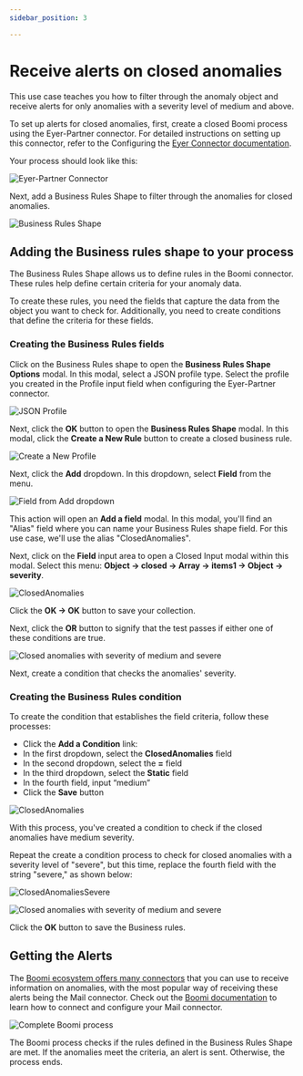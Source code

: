 ```yaml
---
sidebar_position: 3

---
```


# Receive alerts on closed anomalies
This use case teaches you how to filter through the anomaly object and receive alerts for only  anomalies with a severity level of medium and above.

To set up alerts for closed anomalies, first, create a closed Boomi process using the Eyer-Partner connector.  For detailed instructions on setting up this connector, refer to the Configuring the [Eyer Connector documentation](https://eyer-docs.netlify.app/docs/getting-started-with-eyer/configuring-the-eyer-connector).

Your process should look like this:

![Eyer-Partner Connector](../img/image29.png)

Next, add a Business Rules Shape to filter through the anomalies for closed anomalies.

![Business Rules Shape](../img/image30.png)

## Adding the Business rules shape to your process

The Business Rules Shape allows us to define rules in the Boomi connector. These rules help define certain criteria for your anomaly data.

To create these rules, you need the fields that capture the data from the object you want to check for. Additionally, you need to create conditions that define the criteria for these fields.

### Creating the Business Rules fields
Click on the Business Rules shape to open the **Business Rules Shape Options** modal. In this modal, select a JSON profile type. Select the profile you created in the Profile input field when configuring the Eyer-Partner connector.

![JSON Profile](../img/image31.png)

Next, click the **OK** button to open the **Business Rules Shape** modal. In this modal, click the **Create a New Rule** button to create a closed business rule.

![Create a New Profile](../img/image32.png)

Next, click the **Add** dropdown. In this dropdown, select **Field** from the menu. 


![Field from Add dropdown](../img/image14.png)


This action will open an **Add a field** modal. In this modal, you'll find an "Alias" field where you can name your Business Rules shape field. For this use case, we'll use the alias "ClosedAnomalies".

Next, click on the **Field** input area to open a Closed Input modal within this modal. Select this menu: **Object -> closed -> Array -> items1 -> Object -> severity**.


![ClosedAnomalies](../img/image12.jpg)


Click the **OK -> OK** button to save your collection.

Next, click the **OR** button to signify that the test passes if either one of these conditions are true. 


![Closed anomalies with severity of medium and severe](../img/image2.png)


Next, create a condition that checks the anomalies' severity.

### Creating the Business Rules condition
To create the condition that establishes the field criteria, follow these processes:

* Click the **Add a Condition** link:
* In the first dropdown, select the **ClosedAnomalies** field
* In the second dropdown, select the **=** field
* In the third dropdown, select the **Static** field
* In the fourth field, input “medium”
* Click the **Save** button


![ClosedAnomalies](../img/image25.png)


With this process, you've created a condition to check if the closed anomalies have medium severity. 

Repeat the create a condition process to check for closed anomalies with a severity level of "severe", but this time, replace the fourth field with the string "severe," as shown below:


![ClosedAnomaliesSevere](../img/image13.jpg)



![Closed anomalies with severity of medium and severe](../img/image1.jpg)

Click the **OK** button to save the Business rules.


## Getting the Alerts

The [Boomi ecosystem offers many connectors](https://help.boomi.com/docs/atomsphere/integration/connectors/c-atm-connectors_bb305b35-0f13-4937-a918-f85dbbe1b27b/) that you can use to receive information on anomalies, with the most popular way of receiving these alerts being the Mail connector.  Check out the [Boomi documentation](https://help.boomi.com/docs/atomsphere/integration/connectors/r-atm-mail_connector_4e32e771-5351-4e2c-b1fd-d7bd1bd82f1a/#:~:text=Use%20the%20Mail%20connector%20to,exchanging%20data%20between%20trading%20partners.) to learn how to connect and configure your Mail connector.


![Complete Boomi process](../img/image17.jpg)

The Boomi process checks if the rules defined in the Business Rules Shape are met. If the anomalies meet the criteria, an alert is sent. Otherwise, the process ends.